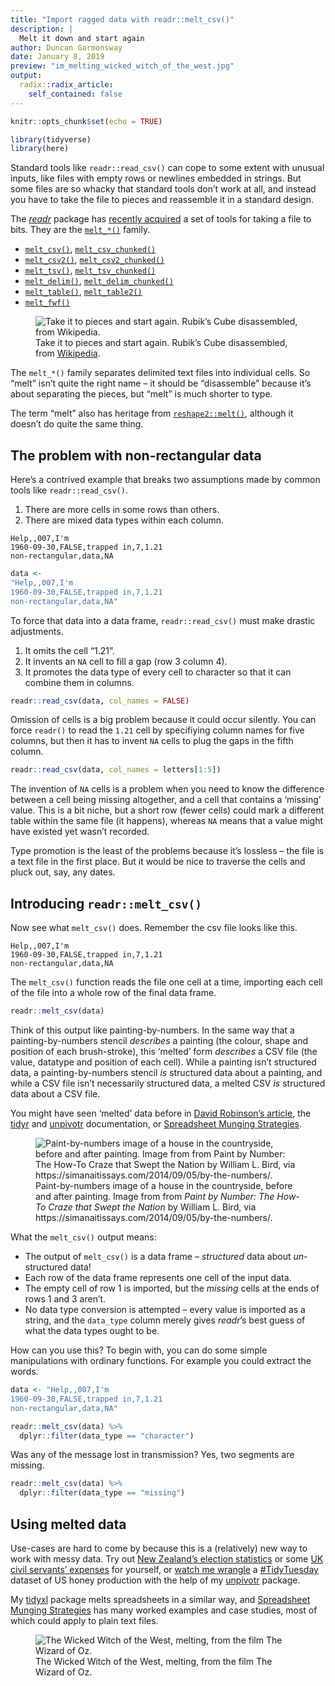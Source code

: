 ```yaml
---
title: "Import ragged data with readr::melt_csv()"
description: |
  Melt it down and start again
author: Duncan Garmonsway
date: January 8, 2019
preview: "im_melting_wicked_witch_of_the_west.jpg"
output:
  radix::radix_article:
    self_contained: false
---
```


```r
knitr::opts_chunk$set(echo = TRUE)
```

```r
library(tidyverse)
library(here)
```

Standard tools like `readr::read_csv()` can cope to some extent with unusual
inputs, like files with empty rows or newlines embedded in strings.  But some
files are so whacky that standard tools don't work at all, and instead you have
to take the file to pieces and reassemble it in a standard design.

The [*readr*](https://readr.tidyverse.org) package has [recently
acquired](https://www.tidyverse.org/articles/2018/12/readr-1-3-1/) a set of
tools for taking a file to bits.  They are the
[`melt_*()`](https://readr.tidyverse.org/reference/melt_delim.html) family.

* [`melt_csv()`](https://readr.tidyverse.org/reference/melt_delim.html), [`melt_csv_chunked()`](https://readr.tidyverse.org/reference/melt_delim.html)
* [`melt_csv2()`](https://readr.tidyverse.org/reference/melt_delim.html), [`melt_csv2_chunked()`](https://readr.tidyverse.org/reference/melt_delim.html)
* [`melt_tsv()`](https://readr.tidyverse.org/reference/melt_delim.html), [`melt_tsv_chunked()`](https://readr.tidyverse.org/reference/melt_delim.html)
* [`melt_delim()`](https://readr.tidyverse.org/reference/melt_delim.html), [`melt_delim_chunked()`](https://readr.tidyverse.org/reference/melt_delim.html)
* [`melt_table()`](https://readr.tidyverse.org/reference/melt_table.html), [`melt_table2()`](https://readr.tidyverse.org/reference/melt_table.html)
* [`melt_fwf()`](https://readr.tidyverse.org/reference/melt_fwf.html)

<aside>
![Take it to pieces and start again.  Rubik's Cube disassembled, from
[Wikipedia](https://en.wikipedia.org/wiki/File:Disassembled-rubix-1.jpg).](rubik-cube-disassembled.jpg)
</aside>

The `melt_*()` family separates delimited text files into individual cells.  So
"melt" isn't quite the right name -- it should be "disassemble" because it's
about separating the pieces, but "melt" is much shorter to type.

<aside>
The term "melt" also has heritage from [`reshape2::melt()`](https://github.com/hadley/reshape2), although it doesn't do quite the same thing.
</aside>

## The problem with non-rectangular data

Here's a contrived example that breaks two assumptions made by common tools like
`readr::read_csv()`.

1. There are more cells in some rows than others.
1. There are mixed data types within each column.

```
Help,,007,I'm
1960-09-30,FALSE,trapped in,7,1.21
non-rectangular,data,NA
```

```r
data <-
"Help,,007,I'm
1960-09-30,FALSE,trapped in,7,1.21
non-rectangular,data,NA"
```

To force that data into a data frame, `readr::read_csv()` must make drastic
adjustments.

1. It omits the cell "1.21".
1. It invents an `NA` cell to fill a gap (row 3 column 4).
1. It promotes the data type of every cell to character so that it can combine
   them in columns.

```r
readr::read_csv(data, col_names = FALSE)
```

Omission of cells is a big problem because it could occur silently.  You can
force `readr()` to read the `1.21` cell by specifiying column names for five
columns, but then it has to invent `NA` cells to plug the gaps in the fifth
column.

```r
readr::read_csv(data, col_names = letters[1:5])
```

The invention of `NA` cells is a problem when you need to know the difference
between a cell being missing altogether, and a cell that contains a 'missing'
value.  This is a bit niche, but a short row (fewer cells) could mark a
different table within the same file (it happens), whereas `NA` means that a
value might have existed yet wasn't recorded.

Type promotion is the least of the problems because it's lossless -- the file is
a text file in the first place.  But it would be nice to traverse the cells and
pluck out, say, any dates.

## Introducing `readr::melt_csv()`

Now see what `melt_csv()` does.  Remember the csv file looks like this.

```
Help,,007,I'm
1960-09-30,FALSE,trapped in,7,1.21
non-rectangular,data,NA
```

The `melt_csv()` function reads the file one cell at a time, importing each cell
of the file into a whole row of the final data frame.

```r
readr::melt_csv(data)
```

Think of this output like painting-by-numbers.  In the same way that a
painting-by-numbers stencil *describes* a painting (the colour, shape and
position of each brush-stroke), this 'melted' form *describes* a CSV file (the
value, datatype and position of each cell).  While a painting isn't structured
data, a painting-by-numbers stencil *is* structured data about a painting, and
while a CSV file isn't necessarily structured data, a melted CSV *is* structured
data about a CSV file.

<aside>
You might have seen 'melted' data before in [David Robinson's
article](http://rpubs.com/dgrtwo/tidying-enron), the
[tidyr](https://nacnudus.github.io/tidyr) and
[unpivotr](https://nacnudus.github.io/unpivotr) documentation, or [Spreadsheet
Munging Strategies](https://nacnudus.github.io/spreadsheet-munging-strategieps).
</aside>

![Paint-by-numbers image of a house in the countryside, before and after
painting.  Image from from *Paint by Number: The How-To Craze that Swept the
Nation* by William L. Bird, via
https://simanaitissays.com/2014/09/05/by-the-numbers/.](./paint-by-numbers.jpg)

What the `melt_csv()` output means:

* The output of `melt_csv()` is a data frame -- *structured* data about
  *un*-structured data!
* Each row of the data frame represents one cell of the input data.
* The empty cell of row 1 is imported, but the *missing* cells at the ends of
  rows 1 and 3 aren't.
* No data type conversion is attempted -- every value is imported as a string,
  and the `data_type` column merely gives *readr*'s best guess of what the data
  types ought to be.

How can you use this?  To begin with, you can do some simple manipulations with
ordinary functions.  For example you could extract the words.

```r
data <- "Help,,007,I'm
1960-09-30,FALSE,trapped in,7,1.21
non-rectangular,data,NA"

readr::melt_csv(data) %>%
  dplyr::filter(data_type == "character")
```

Was any of the message lost in transmission?  Yes, two segments are missing.

```r
readr::melt_csv(data) %>%
  dplyr::filter(data_type == "missing")
```

## Using melted data

Use-cases are hard to come by because this is a (relatively) new way to work
with messy data.  Try out [New Zealand's election
statistics](https://www.electionresults.org.nz/electionresults_2017/statistics/csv/candidate-votes-by-voting-place-1.csv)
or some [UK civil servants'
expenses](https://assets.publishing.service.gov.uk/government/uploads/system/uploads/attachment_data/file/413595/April-june-2014.csv)
for yourself, or [watch me wrangle](https://www.youtube.com/watch?v=zUqwJuZPPPs)
a [#TidyTuesday](https://github.com/rfordatascience/tidytuesday) dataset of US
honey production with the help of my
[unpivotr](https://nacnudus.github.io/unpivotr) package.

My [tidyxl](https://nacnudus.github.io/tidyxl) package melts spreadsheets in a
similar way, and [Spreadsheet Munging
Strategies](https://nacnudus.github.io/spreadsheet-munging-strategies/) has many
worked examples and case studies, most of which could apply to plain text files.

![The Wicked Witch of the West, melting, from the film The Wizard of
Oz.](im_melting_wicked_witch_of_the_west.jpg)
